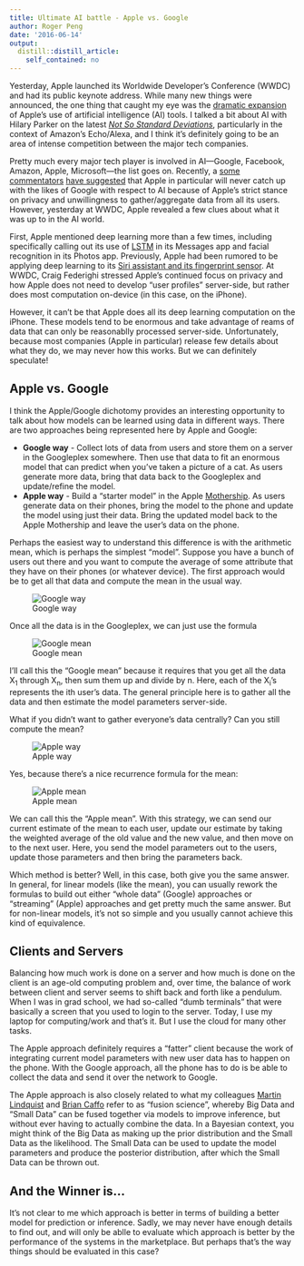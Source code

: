 ```yaml
---
title: Ultimate AI battle - Apple vs. Google
author: Roger Peng
date: '2016-06-14'
output:
  distill::distill_article:
    self_contained: no
---
```



Yesterday, Apple launched its Worldwide Developer's Conference (WWDC) and had its public keynote address. While many new things were announced, the one thing that caught my eye was the [dramatic expansion](http://go.theinformation.com/HnOAdA6DQ7g) of Apple's use of artificial intelligence (AI) tools. I talked a bit about AI with Hilary Parker on the latest [*Not So Standard Deviations*](http://simplystatistics.org/2016/06/09/nssd-episode-17/), particularly in the context of Amazon's Echo/Alexa, and I think it's definitely going to be an area of intense competition between the major tech companies.

Pretty much every major tech player is involved in AI---Google, Facebook, Amazon, Apple, Microsoft---the list goes on. Recently, a [some commentators](https://marco.org/2016/05/21/avoiding-blackberrys-fate) [have suggested](https://stratechery.com/2015/tim-cooks-unfair-and-unrealistic-privacy-speech-strategy-credits-the-privacy-priority-problem/) that Apple in particular will never catch up with the likes of Google with respect to AI because of Apple's strict stance on privacy and unwillingness to gather/aggregate data from all its users. However, yesterday at WWDC, Apple revealed a few clues about what it was up to in the AI world. 

First, Apple mentioned deep learning more than a few times, including specifically calling out its use of [LSTM](https://en.wikipedia.org/wiki/Long_short-term_memory) in its Messages app and facial recognition in its Photos app. Previously, Apple had been rumored to be applying deep learning to its [Siri assistant and its fingerprint sensor](http://go.theinformation.com/4Z2WhEs9_Nc). At WWDC, Craig Federighi stressed Apple's continued focus on privacy and how Apple does not need to develop "user profiles" server-side, but rather does most computation on-device (in this case, on the iPhone). 

However, it can't be that Apple does all its deep learning computation on the iPhone. These models tend to be enormous and take advantage of reams of data that can only be reasonablly processed server-side. Unfortunately, because most companies (Apple in particular) release few details about what they do, we may never how this works. But we can definitely speculate!

## Apple vs. Google

I think the Apple/Google dichotomy provides an interesting opportunity to talk about how models can be learned using data in different ways. There are two approaches being represented here by Apple and Google:

* **Google way** - Collect lots of data from users and store them on a server in the Googleplex somewhere. Then use that data to fit an enormous model that can predict when you've taken a picture of a cat. As users generate more data, bring that data back to the Googleplex and update/refine the model.
* **Apple way** - Build a "starter model" in the Apple [Mothership](http://9to5mac.com/2015/10/05/spaceship-campus-2-drone-video-october/). As users generate data on their phones, bring the model to the phone and update the model using just their data. Bring the updated model back to the Apple Mothership and leave the user's data on the phone.

Perhaps the easiest way to understand this difference is with the arithmetic mean, which is perhaps the simplest "model". Suppose you have a bunch of users out there and you want to compute the average of some attribute that they have on their phones (or whatever device). The first approach would be to get all that data and compute the mean in the usual way.

![Google way](https://raw.githubusercontent.com/simplystats/simplystats.github.io/master/_images/googleway.png)

Once all the data is in the Googleplex, we can just use the formula

![Google mean](https://raw.githubusercontent.com/simplystats/simplystats.github.io/master/_images/Googlemean.png)

I'll call this the "Google mean" because it requires that you get all the data X<sub>1</sub> through X<sub>n</sub>, then sum them up and divide by n. Here, each of the X<sub>i</sub>'s represents the ith user's data. The general principle here is to gather all the data and then estimate the model parameters server-side.

What if you didn't want to gather everyone's data centrally? Can you still compute the mean?

![Apple way](https://raw.githubusercontent.com/simplystats/simplystats.github.io/master/_images/appleway.png)

Yes, because there's a nice recurrence formula for the mean:

![Apple mean](https://raw.githubusercontent.com/simplystats/simplystats.github.io/master/_images/Applemean.png)

We can call this the "Apple mean". With this strategy, we can send our current estimate of the mean to each user, update our estimate by taking the weighted average of the old value and the new value, and then move on to the next user. Here, you send the model parameters out to the users, update those parameters and then bring the parameters back. 

Which method is better? Well, in this case, both give you the same answer. In general, for linear models (like the mean), you can usually rework the formulas to build out either "whole data" (Google) approaches or "streaming" (Apple) approaches and get pretty much the same answer. But for non-linear models, it's not so simple and you usually cannot achieve this kind of equivalence.

## Clients and Servers

Balancing how much work is done on a server and how much is done on the client is an age-old computing problem and, over time, the balance of work between client and server seems to shift back and forth like a pendulum. When I was in grad school, we had so-called "dumb terminals" that were basically a screen that you used to login to the server. Today, I use my laptop for computing/work and that's it. But I use the cloud for many other tasks.

The Apple approach definitely requires a "fatter" client because the work of integrating current model parameters with new user data has to happen on the phone. With the Google approach, all the phone has to do is be able to collect the data and send it over the network to Google. 

The Apple approach is also closely related to what my colleagues [Martin Lindquist](http://www.biostat.jhsph.edu/~mlindqui/) and [Brian Caffo](http://www.bcaffo.com) refer to as "fusion science", whereby Big Data and "Small Data" can be fused together via models to improve inference, but without ever having to actually combine the data. In a Bayesian context, you might think of the Big Data as making up the prior distribution and the Small Data as the likelihood. The Small Data can be used to update the model parameters and produce the posterior distribution, after which the Small Data can be thrown out.

## And the Winner is...

It's not clear to me which approach is better in terms of building a better model for prediction or inference. Sadly, we may never have enough details to find out, and will only be ablle to evaluate which approach is better by the performance of the systems in the marketplace. But perhaps that's the way things should be evaluated in this case? 
